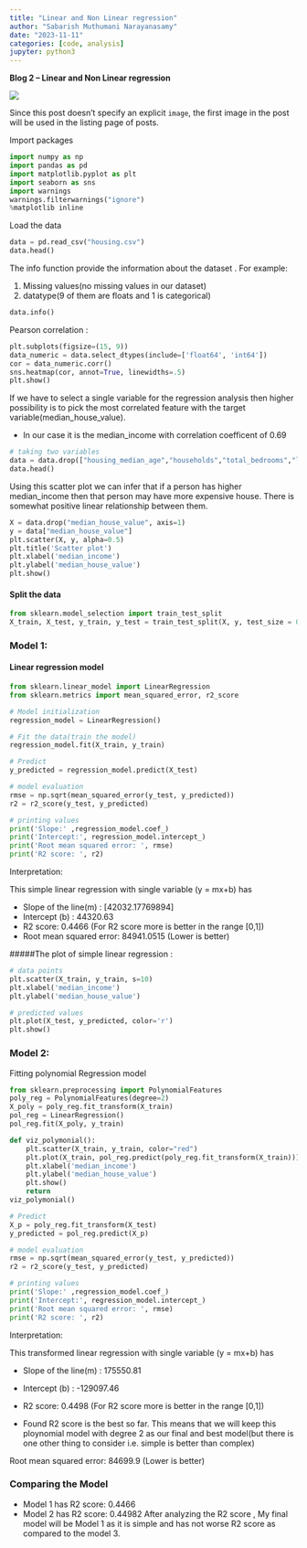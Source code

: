 ```yaml
---
title: "Linear and Non Linear regression"
author: "Sabarish Muthumani Narayanasamy"
date: "2023-11-11"
categories: [code, analysis]
jupyter: python3
---
```


**Blog 2 – Linear and Non Linear regression**

![](thumbnail.jpg)

Since this post doesn't specify an explicit `image`, the first image in the post will be used in the listing page of posts.

Import packages
```python
import numpy as np
import pandas as pd
import matplotlib.pyplot as plt
import seaborn as sns
import warnings
warnings.filterwarnings("ignore")
%matplotlib inline
```

Load the data
```python
data = pd.read_csv("housing.csv")
data.head()
```

The info function provide the information about the dataset . For example:

1. Missing values(no missing values in our dataset)
2. datatype(9 of them are floats and 1 is categorical)

```python
data.info()
```

Pearson correlation : 
```python
plt.subplots(figsize=(15, 9))
data_numeric = data.select_dtypes(include=['float64', 'int64'])
cor = data_numeric.corr()
sns.heatmap(cor, annot=True, linewidths=.5)
plt.show()
```

If we have to select a single variable for the regression analysis then higher possibility is to pick the most correlated feature with the target variable(median_house_value).

- In our case it is the median_income with correlation coefficent of 0.69
```python
# taking two variables
data = data.drop(["housing_median_age","households","total_bedrooms","longitude","latitude","total_rooms","population","ocean_proximity"], axis=1)
data.head()
```

Using this scatter plot we can infer that if a person has higher median_income then that person may have more expensive house. There is somewhat positive linear relationship between them.

```python
X = data.drop("median_house_value", axis=1)
y = data["median_house_value"]
plt.scatter(X, y, alpha=0.5)
plt.title('Scatter plot')
plt.xlabel('median_income')
plt.ylabel('median_house_value')
plt.show()
```

#### Split the data
```python
from sklearn.model_selection import train_test_split
X_train, X_test, y_train, y_test = train_test_split(X, y, test_size = 0.2, random_state = 0)
```

### Model 1:
#### Linear regression model
```python
from sklearn.linear_model import LinearRegression
from sklearn.metrics import mean_squared_error, r2_score

# Model initialization
regression_model = LinearRegression()

# Fit the data(train the model)
regression_model.fit(X_train, y_train)
```

```python
# Predict
y_predicted = regression_model.predict(X_test)

# model evaluation
rmse = np.sqrt(mean_squared_error(y_test, y_predicted))
r2 = r2_score(y_test, y_predicted)
```

```python
# printing values
print('Slope:' ,regression_model.coef_)
print('Intercept:', regression_model.intercept_)
print('Root mean squared error: ', rmse)
print('R2 score: ', r2)
```

Interpretation:

This simple linear regression with single variable (y = mx+b) has

- Slope of the line(m) : [42032.17769894]
- Intercept (b) : 44320.63
- R2 score: 0.4466 (For R2 score more is better in the range [0,1])
- Root mean squared error: 84941.0515 (Lower is better)

#####The plot of simple linear regression :
```python
# data points
plt.scatter(X_train, y_train, s=10)
plt.xlabel('median_income')
plt.ylabel('median_house_value')

# predicted values
plt.plot(X_test, y_predicted, color='r')
plt.show()
```

<!-- #### Residual plot from linear regression
```python
residual = y_test - y_predicted
sns.residplot(x=residual, y=y_predicted, lowess=True, scatter_kws={'alpha': 0.5}, line_kws={'color': 'red', 'lw': 1, 'alpha': 0.8})
plt.show()
``` -->

### Model 2:
Fitting polynomial Regression model
```python
from sklearn.preprocessing import PolynomialFeatures
poly_reg = PolynomialFeatures(degree=2)
X_poly = poly_reg.fit_transform(X_train)
pol_reg = LinearRegression()
pol_reg.fit(X_poly, y_train)
```

```python
def viz_polymonial():
    plt.scatter(X_train, y_train, color="red")
    plt.plot(X_train, pol_reg.predict(poly_reg.fit_transform(X_train)))
    plt.xlabel('median_income')
    plt.ylabel('median_house_value')
    plt.show()
    return
viz_polymonial()
```

```python
# Predict
X_p = poly_reg.fit_transform(X_test)
y_predicted = pol_reg.predict(X_p)

# model evaluation
rmse = np.sqrt(mean_squared_error(y_test, y_predicted))
r2 = r2_score(y_test, y_predicted)

# printing values
print('Slope:' ,regression_model.coef_)
print('Intercept:', regression_model.intercept_)
print('Root mean squared error: ', rmse)
print('R2 score: ', r2)
```

Interpretation:

This transformed linear regression with single variable (y = mx+b) has

- Slope of the line(m) : 175550.81
- Intercept (b) : -129097.46
- R2 score: 0.4498 (For R2 score more is better in the range [0,1])

- Found R2 score is the best so far. This means that we will keep this ploynomial model with degree 2 as our final and best model(but there is one other thing to consider i.e. simple is better than complex)

Root mean squared error: 84699.9 (Lower is better)

### Comparing the Model
- Model 1 has R2 score: 0.4466
- Model 2 has R2 score: 0.44982
After analyzing the R2 score , My final model will be Model 1 as it is simple and has not worse R2 score as compared to the model 3.